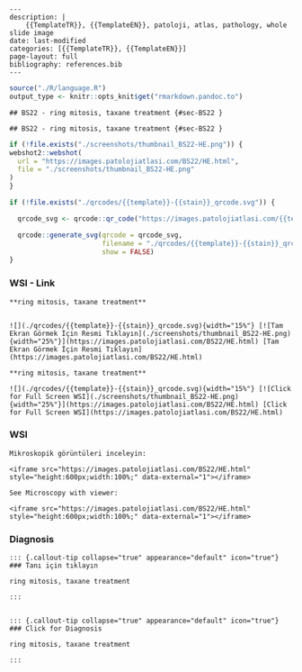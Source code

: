 

```comment
---
description: |
    {{TemplateTR}}, {{TemplateEN}}, patoloji, atlas, pathology, whole slide image
date: last-modified
categories: [{{TemplateTR}}, {{TemplateEN}}]
page-layout: full
bibliography: references.bib
---
```






```r
source("./R/language.R")
output_type <- knitr::opts_knit$get("rmarkdown.pandoc.to")
```


```asis
## BS22 - ring mitosis, taxane treatment {#sec-BS22 }
```


```asis
## BS22 - ring mitosis, taxane treatment {#sec-BS22 }
```






```r
if (!file.exists("./screenshots/thumbnail_BS22-HE.png")) {
webshot2::webshot(
  url = "https://images.patolojiatlasi.com/BS22/HE.html",
  file = "./screenshots/thumbnail_BS22-HE.png"
)
}
```




```r
if (!file.exists("./qrcodes/{{template}}-{{stain}}_qrcode.svg")) {

  qrcode_svg <- qrcode::qr_code("https://images.patolojiatlasi.com/{{template}}/{{stain}}.html")

  qrcode::generate_svg(qrcode = qrcode_svg,
                       filename = "./qrcodes/{{template}}-{{stain}}_qrcode.svg",
                       show = FALSE)
}
```




::::: panel-tabset


### WSI - Link










:::: {.content-hidden when-format="pdf"}





::::





:::: {.content-visible when-format="pdf"}






::::


```asis

**ring mitosis, taxane treatment**


![](./qrcodes/{{template}}-{{stain}}_qrcode.svg){width="15%"} [![Tam Ekran Görmek İçin Resmi Tıklayın](./screenshots/thumbnail_BS22-HE.png){width="25%"}](https://images.patolojiatlasi.com/BS22/HE.html) [Tam Ekran Görmek İçin Resmi Tıklayın](https://images.patolojiatlasi.com/BS22/HE.html)
```

```asis

**ring mitosis, taxane treatment**

![](./qrcodes/{{template}}-{{stain}}_qrcode.svg){width="15%"} [![Click for Full Screen WSI](./screenshots/thumbnail_BS22-HE.png){width="25%"}](https://images.patolojiatlasi.com/BS22/HE.html) [Click for Full Screen WSI](https://images.patolojiatlasi.com/BS22/HE.html)

```







:::: {.content-hidden when-format="pdf"}





::::





:::: {.content-visible when-format="pdf"}






::::



### WSI








```asis
Mikroskopik görüntüleri inceleyin:

<iframe src="https://images.patolojiatlasi.com/BS22/HE.html" style="height:600px;width:100%;" data-external="1"></iframe>

```





```asis

See Microscopy with viewer:

<iframe src="https://images.patolojiatlasi.com/BS22/HE.html" style="height:600px;width:100%;" data-external="1"></iframe>

```





### Diagnosis





:::: {.content-hidden when-format="pdf"}





::::





:::: {.content-visible when-format="pdf"}






::::


```asis


::: {.callout-tip collapse="true" appearance="default" icon="true"}
### Tanı için tıklayın

ring mitosis, taxane treatment

:::


```


```asis


::: {.callout-tip collapse="true" appearance="default" icon="true"}
### Click for Diagnosis

ring mitosis, taxane treatment

:::

```









:::::












